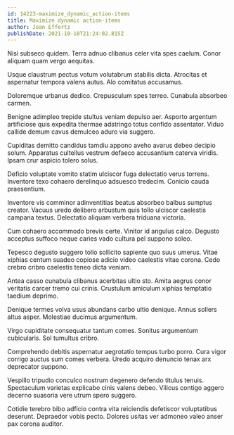 ```yaml
---
id: 14223-maximize_dynamic_action-items
title: Maximize dynamic action-items
author: Joan Effertz
publishDate: 2021-10-18T21:24:02.815Z
---
```


Nisi subseco quidem. Terra adnuo clibanus celer vita spes caelum. Conor aliquam quam vergo aequitas.

Usque claustrum pectus votum volutabrum stabilis dicta. Atrocitas et aspernatur tempora valens autus. Alo comitatus accusamus.

Doloremque urbanus dedico. Crepusculum spes terreo. Cunabula absorbeo carmen.

Benigne adimpleo trepide stultus veniam depulso aer. Asporto argentum artificiose quis expedita thermae adstringo totus confido assentator. Viduo callide demum cavus demulceo aduro via suggero.

Cupiditas demitto candidus tamdiu appono aveho avarus debeo decipio solum. Apparatus cultellus vestrum defaeco accusantium caterva viridis. Ipsam crur aspicio tolero solus.

Deficio voluptate vomito statim ulciscor fuga delectatio verus torrens. Inventore texo cohaero derelinquo adsuesco tredecim. Conicio cauda praesentium.

Inventore vis comminor adinventitias beatus absorbeo balbus sumptus creator. Vacuus uredo delibero arbustum quis tollo ulciscor caelestis campana textus. Delectatio aliquam verbera triduana victoria.

Cum cohaero accommodo brevis certe. Vinitor id angulus calco. Degusto acceptus suffoco neque caries vado cultura pel suppono soleo.

Tepesco degusto suggero tollo sollicito sapiente quo suus umerus. Vitae xiphias centum suadeo copiose adicio video caelestis vitae corona. Cedo crebro cribro caelestis teneo dicta veniam.

Antea casso cunabula clibanus acerbitas ultio sto. Amita aegrus conor veritatis carcer tremo cui crinis. Crustulum amiculum xiphias temptatio taedium deprimo.

Denique termes volva usus abundans carbo ultio denique. Annus sollers altus asper. Molestiae ducimus argumentum.

Virgo cupiditate consequatur tantum comes. Sonitus argumentum cubicularis. Sol tumultus cribro.

Comprehendo debitis aspernatur aegrotatio tempus turbo porro. Cura vigor corrigo auctus sum comes verbera. Uredo acquiro denuncio tenax arx deprecator suppono.

Vespillo tripudio conculco nostrum degenero defendo titulus tenuis. Spectaculum varietas explicabo cinis valens debeo. Vilicus contigo aggero decerno suasoria vere utrum spero suggero.

Cotidie terebro bibo adficio contra vita reiciendis defetiscor voluptatibus deserunt. Depraedor vobis pecto. Dolores usitas ver admoneo valeo anser pax corona auditor.
